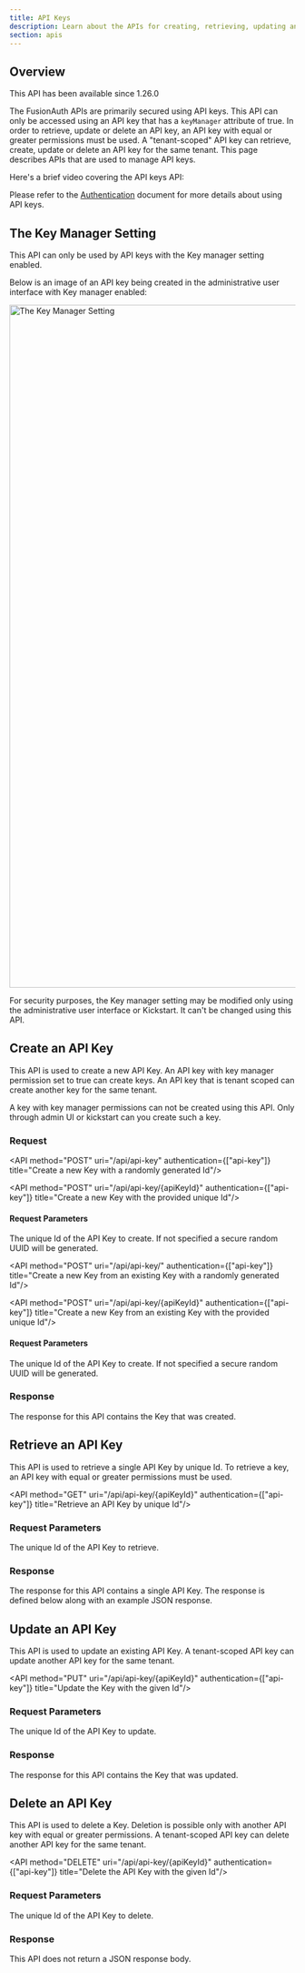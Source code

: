 ```yaml
---
title: API Keys
description: Learn about the APIs for creating, retrieving, updating and deleting API Keys.
section: apis
---
```



## Overview

<Aside type="version">
This API has been available since 1.26.0
</Aside>

The FusionAuth APIs are primarily secured using API keys. This API can only be accessed using an API key that has a `keyManager` attribute of <InlineFieldValue>true</InlineFieldValue>. In order to retrieve, update or delete an API key, an API key with equal or greater permissions must be used. A "tenant-scoped" API key can retrieve, create, update or delete an API key for the same tenant. This page describes APIs that are used to manage API keys.

Here's a brief video covering the API keys API:

<YouTube id="xY_3Xnpqin8" />

Please refer to the [Authentication](/docs/apis/authentication#) document for more details about using API keys.

## The Key Manager Setting

<Aside type="note">
This API can only be used by API keys with the <InlineField>Key manager</InlineField> setting enabled.
</Aside>

Below is an image of an API key being created in the administrative user interface with <InlineField>Key manager</InlineField> enabled:

<img src="/img/docs/apis/api-key-api-key-manager.png" alt="The Key Manager Setting" width="1200" role="bottom-cropped" />

For security purposes, the <InlineField>Key manager</InlineField> setting may be modified only using the administrative user interface or Kickstart. It can't be changed using this API.

## Create an API Key

This API is used to create a new API Key. An API key with key manager permission set to <InlineFieldValue>true</InlineFieldValue> can create keys. An API key that is tenant scoped can create another key for the same tenant.

A key with key manager permissions can not be created using this API. Only through admin UI or kickstart can you create such a key.

### Request

<API method="POST" uri="/api/api-key" authentication={["api-key"]} title="Create a new Key with a randomly generated Id"/>

<API method="POST" uri="/api/api-key/{apiKeyId}" authentication={["api-key"]} title="Create a new Key with the provided unique Id"/>

#### Request Parameters

<APIBlock>
  <APIField name="apiKeyId" type="UUID" optional defaults="a generated UUID">
    The unique Id of the API Key to create. If not specified a secure random UUID will be generated.
  </APIField>
</APIBlock>

<ApikeyPostPutRequestBody apikey_create_request />

<API method="POST" uri="/api/api-key/" authentication={["api-key"]} title="Create a new Key from an existing Key with a randomly generated Id"/>

<API method="POST" uri="/api/api-key/{apiKeyId}" authentication={["api-key"]} title="Create a new Key from an existing Key with the provided unique Id"/>

#### Request Parameters

<APIBlock>
  <APIField name="apiKeyId" type="UUID" optional defaults="a generated UUID">
    The unique Id of the API Key to create. If not specified a secure random UUID will be generated.
  </APIField>
</APIBlock>


<ApikeyCopyRequestBody />

### Response

The response for this API contains the Key that was created.

<StandardPostResponseCodes never_search_error />

<ApikeyPostPutResponseBody apikey_create_response />

## Retrieve an API Key

This API is used to retrieve a single API Key by unique Id. To retrieve a key, an API key with equal or greater permissions must be used.

<API method="GET" uri="/api/api-key/{apiKeyId}" authentication={["api-key"]} title="Retrieve an API Key by unique Id"/>

### Request Parameters

<APIBlock>
  <APIField name="apiKeyId" type="UUID" required>
    The unique Id of the API Key to retrieve.
  </APIField>
</APIBlock>

### Response

The response for this API contains a single API Key. The response is defined below along with an example JSON response.

<StandardGetResponseCodes never_search_error />

<ApikeyGetResponseBody />


## Update an API Key

This API is used to update an existing API Key. A tenant-scoped API key can update another API key for the same tenant.

<API method="PUT" uri="/api/api-key/{apiKeyId}" authentication={["api-key"]} title="Update the Key with the given Id"/>

### Request Parameters

<APIBlock>
  <APIField name="apiKeyId" type="UUID" required>
    The unique Id of the API Key to update.
  </APIField>
</APIBlock>

<ApikeyPostPutRequestBody apikey_update_request />

### Response

The response for this API contains the Key that was updated.

<StandardPutResponseCodes never_search_error />

<ApikeyPostPutResponseBody apikey_update_response />

## Delete an API Key

This API is used to delete a Key. Deletion is possible only with another API key with equal or greater permissions. A tenant-scoped API key can delete another API key for the same tenant.

<API method="DELETE" uri="/api/api-key/{apiKeyId}" authentication={["api-key"]} title="Delete the API Key with the given Id"/>

### Request Parameters

<APIBlock>
  <APIField name="apiKeyId" type="UUID" required>
    The unique Id of the API Key to delete.
  </APIField>
</APIBlock>

### Response

This API does not return a JSON response body.

<StandardDeleteResponseCodes never_search_error />


